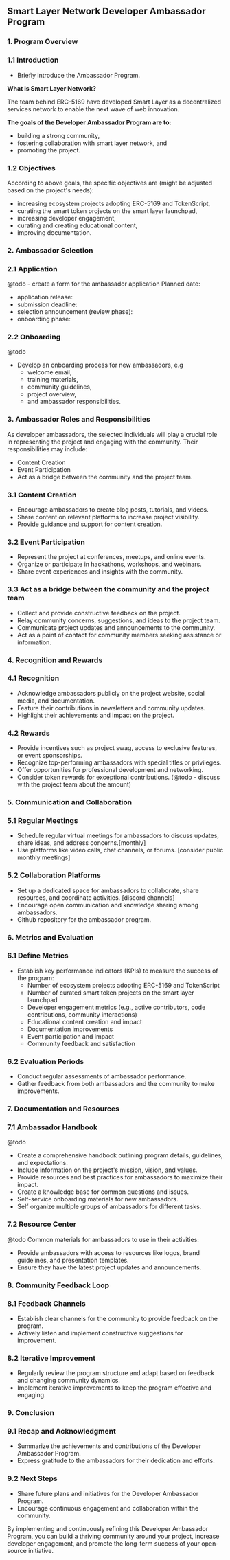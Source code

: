 ## Smart Layer Network Developer Ambassador Program

### 1. Program Overview

### 1.1 Introduction

- Briefly introduce the Ambassador Program.

**What is Smart Layer Network?**

The team behind ERC-5169 have developed Smart Layer as a decentralized services network to enable the next wave of web innovation.

**The goals of the Developer Ambassador Program are to:**

- building a strong community, 
- fostering collaboration with smart layer network, and 
- promoting the project.

### 1.2 Objectives

According to above goals, the specific objectives are (might be adjusted based on the project's needs):

- increasing ecosystem projects adopting ERC-5169 and TokenScript,
- curating the smart token projects on the smart layer launchpad,
- increasing developer engagement, 
- curating and creating educational content,
- improving documentation.

### 2. Ambassador Selection

### 2.1 Application

@todo - create a form for the ambassador application
Planned date: 
- application release:
- submission deadline:
- selection announcement (review phase):
- onboarding phase:

### 2.2 Onboarding

@todo
- Develop an onboarding process for new ambassadors, e.g 
  - welcome email, 
  - training materials, 
  - community guidelines, 
  - project overview, 
  - and ambassador responsibilities.

### 3. Ambassador Roles and Responsibilities

As developer ambassadors, the selected individuals will play a crucial role in representing the project and engaging with the community. Their responsibilities may include:

- Content Creation
- Event Participation
- Act as a bridge between the community and the project team.

### 3.1 Content Creation

- Encourage ambassadors to create blog posts, tutorials, and videos.
- Share content on relevant platforms to increase project visibility.
- Provide guidance and support for content creation.

### 3.2 Event Participation

- Represent the project at conferences, meetups, and online events.
- Organize or participate in hackathons, workshops, and webinars.
- Share event experiences and insights with the community.

### 3.3 Act as a bridge between the community and the project team

- Collect and provide constructive feedback on the project.
- Relay community concerns, suggestions, and ideas to the project team.
- Communicate project updates and announcements to the community.
- Act as a point of contact for community members seeking assistance or information.

### 4. Recognition and Rewards

### 4.1 Recognition

- Acknowledge ambassadors publicly on the project website, social media, and documentation.
- Feature their contributions in newsletters and community updates.
- Highlight their achievements and impact on the project.

### 4.2 Rewards

- Provide incentives such as project swag, access to exclusive features, or event sponsorships.
- Recognize top-performing ambassadors with special titles or privileges.
- Offer opportunities for professional development and networking.
- Consider token rewards for exceptional contributions. (@todo - discuss with the project team about the amount)

### 5. Communication and Collaboration

### 5.1 Regular Meetings

- Schedule regular virtual meetings for ambassadors to discuss updates, share ideas, and address concerns.[monthly]
- Use platforms like video calls, chat channels, or forums. [consider public monthly meetings]

### 5.2 Collaboration Platforms

- Set up a dedicated space for ambassadors to collaborate, share resources, and coordinate activities. [discord channels]
- Encourage open communication and knowledge sharing among ambassadors.
- Github repository for the ambassador program.

### 6. Metrics and Evaluation

### 6.1 Define Metrics

- Establish key performance indicators (KPIs) to measure the success of the program:
    - Number of ecosystem projects adopting ERC-5169 and TokenScript
    - Number of curated smart token projects on the smart layer launchpad
    - Developer engagement metrics (e.g., active contributors, code contributions, community interactions)
    - Educational content creation and impact
    - Documentation improvements
    - Event participation and impact
    - Community feedback and satisfaction

### 6.2 Evaluation Periods

- Conduct regular assessments of ambassador performance.
- Gather feedback from both ambassadors and the community to make improvements.

### 7. Documentation and Resources

### 7.1 Ambassador Handbook

@todo 
- Create a comprehensive handbook outlining program details, guidelines, and expectations.
- Include information on the project's mission, vision, and values.
- Provide resources and best practices for ambassadors to maximize their impact.
- Create a knowledge base for common questions and issues.
- Self-service onboarding materials for new ambassadors.
- Self organize multiple groups of ambassadors for different tasks.

### 7.2 Resource Center

@todo Common materials for ambassadors to use in their activities:
- Provide ambassadors with access to resources like logos, brand guidelines, and presentation templates.
- Ensure they have the latest project updates and announcements.

### 8. Community Feedback Loop

### 8.1 Feedback Channels

- Establish clear channels for the community to provide feedback on the program.
- Actively listen and implement constructive suggestions for improvement.

### 8.2 Iterative Improvement

- Regularly review the program structure and adapt based on feedback and changing community dynamics.
- Implement iterative improvements to keep the program effective and engaging.

### 9. Conclusion

### 9.1 Recap and Acknowledgment

- Summarize the achievements and contributions of the Developer Ambassador Program.
- Express gratitude to the ambassadors for their dedication and efforts.

### 9.2 Next Steps

- Share future plans and initiatives for the Developer Ambassador Program.
- Encourage continuous engagement and collaboration within the community.

By implementing and continuously refining this Developer Ambassador Program, you can build a thriving community around your project, increase developer engagement, and promote the long-term success of your open-source initiative.